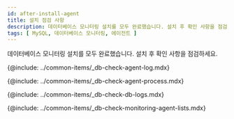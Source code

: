 ```yaml
---
id: after-install-agent
title: 설치 점검 사항
description: 데이터베이스 모니터링 설치를 모두 완료했습니다. 설치 후 확인 사항을 점검하세요.
tags: [ MySQL, 데이터베이스 모니터링, 에이전트 ]
---
```


데이터베이스 모니터링 설치를 모두 완료했습니다. 설치 후 확인 사항을 점검하세요.

<!-- 에이전트 로그 확인하기 -->
{@include: ../common-items/_db-check-agent-log.mdx}

<!-- 에이전트 프로세스 확인하기 -->
{@include: ../common-items/_db-check-agent-process.mdx}

<!-- 로그 확인하기 -->
{@include: ../common-items/_db-check-db-logs.mdx} 

<!-- 모니터링 확인하기 -->
{@include: ../common-items/_db-check-monitoring-agent-lists.mdx}